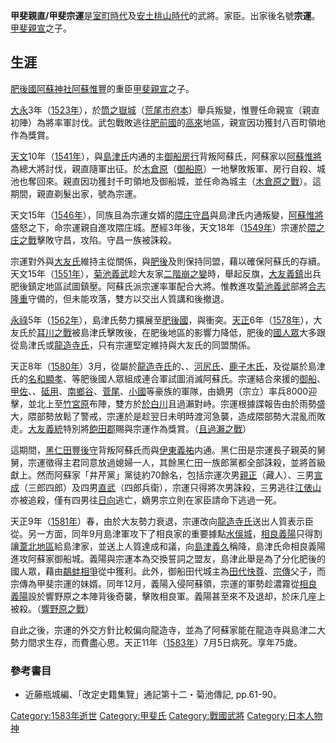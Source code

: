 '''甲斐親直/甲斐宗運'''是[[室町时代|室町時代]]及[[安土桃山时代|安土桃山時代]]的武將。{{tsl|ja|阿蘇氏||阿蘇氏}}家臣。出家後名號'''宗運'''。[[甲斐親宣|甲斐親宣]]之子。

== 生涯 == 
[[肥後國|肥後國]][[阿蘇神社|阿蘇神社]]{{tsl|ja|大宮司||大宮司}}[[阿蘇惟豐|阿蘇惟豐]]的重臣[[甲斐親宣|甲斐親宣]]之子。

[[大永|大永]]3年（[[1523年|1523年]]），{{tsl|ja|菊池武包||菊池武包}}於[[筒之嶽城|筒之嶽城]]（[[荒尾市|荒尾市]][[府本|府本]]）舉兵叛變，惟豐任命親宣（親直初陣）為將率軍討伐。武包戰敗逃往[[肥前國|肥前國]]的[[高來|高來]]地區，親宣因功獲封八百町領地作為獎賞。

[[天文_(后奈良天皇)|天文]]10年（[[1541年|1541年]]），與[[島津氏|島津氏]]内通的{{tsl|ja|御船城||御船城}}主[[御船房行|御船房行]]背叛阿蘇氏，阿蘇家以[[阿蘇惟將|阿蘇惟將]]為總大將討伐，親直隨軍出征。於[[木倉原|木倉原]]（[[御船原|御船原]]）一地擊敗叛軍、房行自殺、城池也奪回來。親直因功獲封千町領地及御船城，並任命為城主（[[木倉原之戰|木倉原之戰]]）。這期間，親直剃髮出家，號為宗運。

天文15年（[[1546年|1546年]]），同族且為宗運女婿的[[隈庄守昌|隈庄守昌]]與島津氏内通叛變，[[阿蘇惟將|阿蘇惟將]]盛怒之下，命宗運親自進攻隈庄城。歷經3年後，天文18年（[[1549年|1549年]]）宗運於[[隈之庄之戰|隈之庄之戰]]擊敗守昌，攻陷{{tsl|ja|隈庄城||隈庄城}}。守昌一族被誅殺。

宗運對外與[[大友氏|大友氏]]維持主從關係，與[[肥后國|肥後]]{{tsl|ja|相良氏||相良氏}}及{{tsl|ja|名和氏||名和氏}}則保持同盟，藉以確保阿蘇氏的存續。天文15年（[[1551年|1551年]]），[[菊池義武|菊池義武]]趁大友家[[二階崩之變|二階崩之變]]時，舉起反旗，[[大友宗麟|大友義鎮]]出兵肥後鎮定地區試圖鎮壓。阿蘇氏派宗運率軍配合大將{{tsl|ja|佐伯惟教||佐伯惟教}}。惟教進攻[[菊池義武|菊池義武]]部將[[合志隆重|合志隆重]]守備的{{tsl|ja|竹迫城||竹迫城}}，但未能攻落，雙方以交出人質講和後撤退。

[[永祿|永祿]]5年（[[1562年|1562年]]），島津氏勢力擴展至[[肥後國|肥後國]]，與{{tsl|ja|相良氏||相良氏}}衝突。[[天正_(日本)|天正]]6年（[[1578年|1578年]]），大友氏於[[耳川之戰|耳川之戰]]被島津氏擊敗後，在肥後地區的影響力降低，肥後的[[國人眾|國人眾]]大多跟從島津氏或[[龍造寺氏|龍造寺氏]]，只有宗運堅定維持與大友氏的同盟關係。

天正8年（[[1580年|1580年]]）3月，從屬於[[龍造寺氏|龍造寺氏]]的{{tsl|ja|隈部親永||隈部親永}}、{{tsl|ja|合志親為||合志親為}}、[[河尻氏|河尻氏]]、[[鹿子木氏|鹿子木氏]]，及從屬於島津氏的[[名和顯孝|名和顯孝]]、{{tsl|ja|城親賢||城親賢}}等肥後國人眾組成連合軍試圖消滅阿蘇氏。宗運結合來援的[[御船氏|御船]]、[[甲佐氏|甲佐]]、{{tsl|ja|矢部氏||矢部}}、[[砥用氏|砥用]]、[[南鄉谷氏|南鄉谷]]、[[菅尾氏|菅尾]]、[[小國氏|小國]]等豪族的軍隊，由嫡男{{tsl|ja|甲斐親英||親英}}（宗立）率兵8000迎擊，並北上至[[竹宮原|竹宮原]]布陣，雙方於[[於白川|於白川]]且過瀨對峙。宗運根據諜報告由於雨勢盛大，隈部勢放鬆了警戒，宗運於是趁翌日未明時渡河急襲，造成隈部勢大混亂而敗走。[[大友義統|大友義統]]特別將[[飽田郡|飽田郡]]{{tsl|ja|池上村||池上村}}賜與宗運作為獎賞。（[[且過瀨之戰|且過瀨之戰]]）

這期間，[[黑仁田豐後守|黑仁田豐後守]]背叛阿蘇氏而與[[伊東義祐|伊東義祐]]内通。黑仁田是宗運長子親英的舅舅，宗運徵得主君同意放過媳婦一人，其餘黑仁田一族郎黨都全部誅殺，並將首級獻上。然而阿蘇家「井芹黨」黨徒約70餘名，包括宗運次男[[甲斐親正|親正]]（藏人）、三男[[甲斐宣成|宣成]]（三郎四郎）及四男[[甲斐直武|直武]]（四郎兵衛），宗運只得將次男誅殺，三男逃往[[江俵山|江俵山]]亦被追殺，僅有四男往[[日向國|日向]]逃亡，嫡男宗立則在家臣請命下逃過一死。

天正9年（[[1581年|1581年]]）春，由於大友勢力衰退，宗運改向[[龍造寺氏|龍造寺氏]]送出人質表示臣從。另一方面，同年9月島津軍攻下了相良家的重要據點[[水俁城|水俁城]]，[[相良義陽|相良義陽]]只得割讓[[葦北地區|葦北地區]]給島津家，並送上人質達成和議，向[[島津義久|島津義久]]稱降，島津氏命相良義陽進攻阿蘇家御船城。義陽與宗運本為交換誓詞之盟友，島津此舉是為了分化肥後的國人眾，藉由[[鷸蚌相爭|鷸蚌相爭]]從中獲利。此外，御船田代城主為[[田代快尊|田代快尊]]、[[田代宗傳|宗傳]]父子，而宗傳為甲斐宗運的妹婿。同年12月，義陽入侵阿蘇領，宗運的軍勢趁濃霧從[[相良義陽|相良義陽]]設於響野原之本陣背後奇襲，擊敗相良軍。義陽甚至來不及退却，於床几座上被殺。（[[響野原之戰|響野原之戰]]）

自此之後，宗運的外交方針比較偏向龍造寺，並為了阿蘇家能在龍造寺與島津二大勢力間求生存，而費盡心思。天正11年（[[1583年|1583年]]）7月5日病死。享年75歲。
=== 參考書目 ===
* 近藤瓶城編、「改定史籍集覽」通記第十二・菊池傳記, pp.61-90。

[[Category:1583年逝世|Category:1583年逝世]]
[[Category:甲斐氏|Category:甲斐氏]]
[[Category:戰國武將|Category:戰國武將]]
[[Category:日本人物神|Category:日本人物神]]